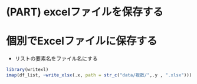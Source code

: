 # (PART) excelファイルを保存する {-#writingexcel}



# 個別でExcelファイルに保存する

* リストの要素名をファイル名にする

```r
library(writexl)
imap(df_list, ~write_xlsx(.x, path = str_c("data/複数/",.y , ".xlsx")))
```


